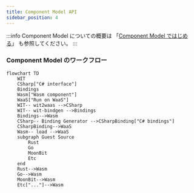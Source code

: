 ```yaml
---
title: Component Model API
sidebar_position: 4
---
```



:::info
Component Model についての概要は 「[Component Model ではじめる](./../getting-started/component-model.md)」 も参照してください。
:::

### Component Model のワークフロー

```mermaid
flowchart TD
    WIT
    CSharp["C# interface"]
    Bindings
    Wasm["Wasm component"]
    WaaS["Run on WaaS"]
    WIT-- wit2waas -->CSharp
    WIT-- wit-bindgen -->Bindings
    Bindings-->Wasm
    CSharp-- Binding Generator -->CSharpBinding["C# bindings"]
    CSharpBinding-->WaaS
    Wasm-- load -->WaaS
    subgraph Guest Source
        Rust
        Go
        MoonBit
        Etc
    end
    Rust-->Wasm
    Go-->Wasm
    MoonBit-->Wasm
    Etc["..."]-->Wasm
```

<DocCardList />